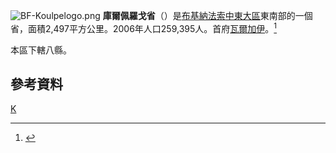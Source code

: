 [[File:BF-Koulpelogo.png|right]]
'''庫爾佩羅戈省'''（{{lang-fr|Koulpélogo}}）是[[布基納法索|布基納法索]][[中東大區_(布基納法索)|中東大區]]東南部的一個省，面積2,497平方公里。2006年人口259,395人。首府[[瓦爾加伊|瓦爾加伊]]。<ref>{{Cite web |url=http://www.insd.bf/Documents/Publications/INSD/Publications/Resultats_enquetes/Autres%20enq/Rapport_preliminaire_RGPH06.pdf |title=2006年人口普查初步結果 |access-date=2008-09-22 |archive-url=https://web.archive.org/web/20150721185435/http://www.insd.bf/Documents/Publications/INSD/Publications/Resultats_enquetes/Autres%20enq/Rapport_preliminaire_RGPH06.pdf |archive-date=2015-07-21 |dead-url=yes }}</ref>

本區下轄八縣。

==參考資料==
{{Reflist}}
{{coord|display=title}}
{{BurkinaFaso-geo-stub}}
{{布吉納法索行政區劃}}

[[Category:布基納法索省份|K]]